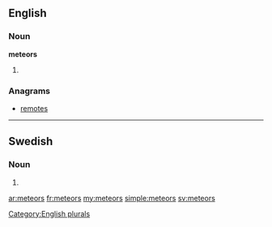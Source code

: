 ==English==

===Noun===
'''meteors'''

# {{plural of|[[meteor]]}}

===Anagrams===
* [[remotes#English|remotes]]

[[Category:English plurals]]


----

==Swedish==

===Noun===
{{infl|sv|noun form}}

# {{sv-noun-form-indef-gen|meteor}}

[[ar:meteors]]
[[fr:meteors]]
[[my:meteors]]
[[simple:meteors]]
[[sv:meteors]]